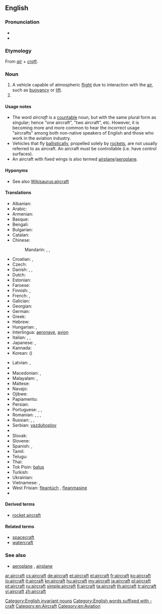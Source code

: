 ==English==
{{wikipedia}}

===Pronunciation===
* {{IPA|/ɛəkɹɑː̩ft/}}
* {{audio|en-us-aircraft.ogg|Audio (US)}}

===Etymology===
From ''[[air]]'' + ''[[craft]]''.

===Noun===
{{en-noun|pl=aircraft}}

# A vehicle capable of atmospheric [[flight]] due to interaction with the [[air]], such as [[buoyancy]] or [[lift]].
# {{plural of|aircraft}}

====Usage notes====
* The word ''aircraft'' is a [[Appendix:Glossary#countable|countable]] noun, but with the same plural form as singular; hence "one aircraft", "two aircraft", etc. However, it is becoming more and more common to hear the incorrect usage "aircrafts" among both non-native speakers of English and those who work in the aviation industry.
* Vehicles that fly [[ballistic]]ally, propelled solely by [[rocket]]s, are not usually referred to as aircraft. An aircraft must be controllable (i.e. have control surfaces).
* An aircraft with fixed wings is also termed [[airplane]]/[[aeroplane]].

====Hyponyms====
* See also [[Wikisaurus:aircraft]]

====Translations====
{{trans-top|machine capable of atmospheric flight}}
* Albanian: {{t+|sq|avion|m|xs=Albanian}}
* Arabic: {{t|ar|طائرة|f|tr=ṭāʾira}}
* Armenian: {{t+|hy|օդանավ|tr=òdanav}}
* Basque: {{t|eu|hegazkinen|xs=Basque}}
* Bengali: {{t|bn|বিমান|tr=bimāna|sc=Beng}}
* Bulgarian: {{t+|bg|самолет|m|tr=samolet}}
* Catalan: {{t|ca|aeronau|f}}
* Chinese:
*: Mandarin: {{t|zh|航空器|tr=hángkōngqì|sc=Hani}}, {{t|zh|飛機|sc=Hani}}, {{t|zh|飞机|tr=fēijī|sc=Hani}}
* Croatian: {{t+|hr|zrakoplov|m|alt=zrȁkoplōv}}, {{t-|hr|letjelica|f|alt=lètjelica}}
* Czech: {{t+|cs|letadlo|n}}
* Danish: {{t|da|luftfartøj|n}}, {{t+|da|fly|n}}, {{t|da|flyvemaskine|c}}
* Dutch: {{t+|nl|vliegtuig|n}}
* Estonian: {{t-|et|õhusõiduk}}
* Faroese: {{t|fo|flogfar}}
* Finnish: {{t+|fi|lentokone}}, {{t+|fi|ilma-alus}}
* French: {{t+|fr|aéronef|m}}, {{t+|fr|avion|m}}
* Galician: {{t-|gl|aeronaves|m|xs=Galician}}
* Georgian: {{t-|ka|თვითმფრინავი|tr=t'vit'mp'rinavi|sc=Geor|xs=Georgian}}
* German: {{t+|de|Flugzeug|n}}
* Greek: {{t+|el|αεροσκάφος|n|tr=aeroskáfos}}
* Hebrew: {{t+|he|כלי טיס|m|alt=כְּלִי טַיִס|tr=kli-tayis}}
* Hungarian: {{t+|hu|repülőgép}}, {{qualifier|colloquial}} {{t+|hu|repülő}}
* Interlingua: [[aeronave]], [[avion]]
* Italian: {{t+|it|aeroplano|m}}, {{t+|it|aereo|m}}, {{t+|it|velivolo|m}}
* Japanese: {{t-|ja|航空機|tr=こうくうき, kōkūki}}, {{t|ja|飛行機|tr=ひこうき, hikōki|sc=Jpan}}
* Kannada: {{t|kn|ವಿಮಾನ|tr=vimāna|sc=Knda}}
* Korean: {{t|ko|항공기|tr=hanggonggi|sc=Hang}} ({{t|ko|航空器|sc=Kore}})
{{trans-mid}}
* Latvian: {{t-|lv|lidmašīna|f|xs=Latvian}}, {{t-|lv|lidaparāts|m|xs=Latvian}}
* {{trreq|luy}}
* Macedonian: {{t-|mk|летало|n|tr=létalo}}, {{t-|mk|авион|m|tr=avión}}
* Malayalam: {{t|ml|ആകാശനൗക|tr=ākāshanauka|sc=Mlym}}, {{t|ml|വിമാനം|tr=vimānam|sc=Mlym}}
* Maltese: {{t-|mt|ajruplan|xs=Maltese}}
* Navajo: {{tø|nv|chidí naatʼaʼí}}
* Ojibwe: {{tø|oj|bemisemagak}}
* Papiamentu: {{tø|pap|aeroplanu}}
* Persian: {{t+|fa|هواپیما|tr=havâpeymâ}}
* Portuguese: {{t+|pt|aeronave|f}}, {{t+|pt|avião|m}}, {{t+|pt|aeroplano|m}}
* Romanian: {{t-|ro|avion|n}}, {{t-|ro|aeronavă|f}}, {{l|ro|aparat}} {{l|ro|de}} {{t|ro|zbor|n}}, {{t|ro|aeroplan|n}}
* Russian: {{t|ru|летательный аппарат|m|tr=letátel’nyj apparát|sc=Cyrl}}, {{t|ru|воздушное судно|n|tr=vozdúšnoje súdno|sc=Cyrl}}, {{t|ru|самолёт|m|tr=samoljót|sc=Cyrl}}
* Serbian: [[vazduhoplov]]
* {{trreq|sh}}
* Slovak: {{t|sk|lietadlo|n}}
* Slovene: {{t-|sl|letal|n}}
* Spanish: {{t+|es|avión|m}}, {{t+|es|aeronave|f}}
* Tamil: {{t|ta|விமானம்|tr=vimāṉam|sc=Taml}}
* Telugu: {{t+|te|విమానము|tr=vimaanamu}}
* Thai: {{t|th|อากาศยาน|tr=aagaat sayaan}}
* Tok Pisin: [[balus]]
* Turkish: {{t|tr|hava taşıtı}}
* Ukrainian: {{t|uk|літак|m|tr=liták|xs=Ukrainian}}
* Vietnamese: {{t+|vi|phi cơ|xs=Vietnamese}}, {{t+|vi|máy bay|xs=Vietnamese}}
* West Frisian: [[fleantúch]] {{n}}, [[fleanmasine]]
* {{trreq|yi}}
{{trans-bottom}}

====Derived terms====
* [[rocket aircraft]]

====Related terms====
* [[spacecraft]]
* [[watercraft]]

===See also===
* [[aeroplane]] {{qualifier|UK}}, [[airplane]] {{qualifier|US}}

[[Category:English invariant nouns]]
[[Category:English words suffixed with -craft]]
[[Category:en:Aircraft]]
[[Category:en:Aviation]]

[[ar:aircraft]]
[[cs:aircraft]]
[[de:aircraft]]
[[et:aircraft]]
[[el:aircraft]]
[[fr:aircraft]]
[[ko:aircraft]]
[[io:aircraft]]
[[it:aircraft]]
[[kn:aircraft]]
[[hu:aircraft]]
[[my:aircraft]]
[[ja:aircraft]]
[[pl:aircraft]]
[[pt:aircraft]]
[[ru:aircraft]]
[[simple:aircraft]]
[[fi:aircraft]]
[[ta:aircraft]]
[[th:aircraft]]
[[tr:aircraft]]
[[vi:aircraft]]
[[zh:aircraft]]